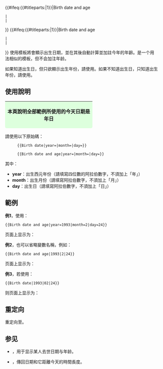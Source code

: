 <includeonly>
{{#ifeq:{{#titleparts:{{PAGENAME}}|1}}|Birth date and age
 | {{Template shortcut|Bda}}
 | {{Template shortcut|Dob}}
}}
{{#ifeq:{{#titleparts:{{PAGENAME}}|1}}|Birth date and age
 | {{High-use|45,000+}} <!--(Template:Birth date and age)-->
 | {{High-use|10,000+}} <!--(Template:Birth date)-->
}}</includeonly><noinclude>{{template doc page viewed directly|{{tl|Birth date and age}}和{{tl|Birth date}}}}</noinclude>
使用模板{{tl|Birth date and age}}將會顯示出生日期，並在其後自動計算並加註今年的年齡。{{tl|Birth date}}是一个用法相似的模板，但不会加注年龄。

如果知道出生日，但只欲顯示出生年份，請使用{{tl|Birth year and age confirmed}}。如果不知道出生日，只知道出生年份，請使用{{tl|Birth year and age}}。

== 使用說明 ==
{| class="plainlinksneverexpand noprint"  style="margin-top:0; width:100%; text-align:center;border:1px #ddd solid;border-radius:5px;"
|-
! style="background:#dfd;border-radius:5px;"|本頁說明全部範例所使用的今天日期是<br>
{{CURRENTYEAR}}年{{CURRENTMONTHNAME}}{{CURRENTDAY}}日
|}

請使用以下原始碼：

: <code><nowiki>{{Birth date|year=|month=|day=}}</nowiki></code>

: <code><nowiki>{{Birth date and age|year=|month=|day=}}</nowiki></code>

其中：
* '''year'''：出生西元年份（請填寫四位數的阿拉伯數字，不須加上「年」）
* '''month'''：出生月份（請填寫阿拉伯數字，不須加上「月」）
* '''day'''：出生日（請填寫阿拉伯數字，不須加上「日」）

== 範例 ==
'''例1'''，使用：
<pre>{{Birth date and age|year=1993|month=2|day=24}}</pre>

页面上显示为：

{{Birth date and age|year=1993|month=2|day=24}}

'''例2'''，也可以省略變數名稱，例如：
<pre>{{Birth date and age|1993|2|24}}</pre>

页面上显示为：

{{Birth date and age|1993|2|24}}

'''例3'''，若使用：
<pre>{{Birth date|1993|02|24}}</pre>

则页面上显示为：

{{Birth date|1993|2|24}}

== 重定向 ==
{{tl|生日和年齡}}重定向至{{tl|Birth date and age}}。

== 参见 ==
* {{tl|Death date and age}}，用于显示某人去世日期与年龄。
* {{tl|Start date and age}}，傳回日期和它距離今天的時間長度。
{{出生、逝世及日期模板|BDA}}

<includeonly>{{Sandbox other||<!-- 本行下加入模板的分類 -->
[[Category:日期计算模板|{{PAGENAME}}]]
[[Category:生卒模板|{{PAGENAME}}]]
}}</includeonly>